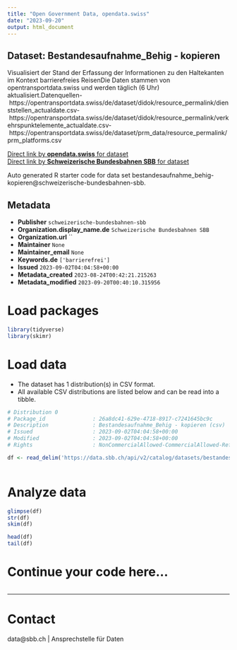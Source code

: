 ```yaml
---
title: "Open Government Data, opendata.swiss"
date: "2023-09-20"
output: html_document
---
```


## Dataset: Bestandesaufnahme_Behig - kopieren

Visualisiert der Stand der Erfassung der Informationen zu den Haltekanten im Kontext barrierefreies ReisenDie Daten stammen von opentransportdata.swiss und werden täglich (6 Uhr) aktualisiert.Datenquellen- https://opentransportdata.swiss/de/dataset/didok/resource_permalink/dienststellen_actualdate.csv- https://opentransportdata.swiss/de/dataset/didok/resource_permalink/verkehrspunktelemente_actualdate.csv- https://opentransportdata.swiss/de/dataset/prm_data/resource_permalink/prm_platforms.csv

[Direct link by **opendata.swiss** for dataset](https://opendata.swiss/de/dataset/bestandesaufnahme_behig-kopieren)<br>
[Direct link by **Schweizerische Bundesbahnen SBB** for dataset](https://data.sbb.ch/explore/dataset/bestandesaufnahme_behig-kopieren/)

Auto generated R starter code for data set bestandesaufnahme_behig-kopieren@schweizerische-bundesbahnen-sbb.

## Metadata

- **Publisher** `schweizerische-bundesbahnen-sbb`
- **Organization.display_name.de** `Schweizerische Bundesbahnen SBB`
- **Organization.url** ``
- **Maintainer** `None`
- **Maintainer_email** `None`
- **Keywords.de** `['barrierefrei']`
- **Issued** `2023-09-02T04:04:58+00:00`
- **Metadata_created** `2023-08-24T00:42:21.215263`
- **Metadata_modified** `2023-09-20T00:40:10.315956`


# Load packages

```r

library(tidyverse)
library(skimr)

```

# Load data

-   The dataset has 1 distribution(s) in CSV format.
-   All available CSV distributions are listed below and can be read into a tibble.

```r

# Distribution 0
# Package_id               : 26a8dc41-629e-4718-8917-c7241645bc9c
# Description              : Bestandesaufnahme_Behig - kopieren (csv)
# Issued                   : 2023-09-02T04:04:58+00:00
# Modified                 : 2023-09-02T04:04:58+00:00
# Rights                   : NonCommercialAllowed-CommercialAllowed-ReferenceRequired

df <- read_delim('https://data.sbb.ch/api/v2/catalog/datasets/bestandesaufnahme_behig-kopieren/exports/csv')



```

# Analyze data

```r

glimpse(df)
str(df)
skim(df)

head(df)
tail(df)

```

# Continue your code here...

```r

```

------------------------------------------------------------------------

# Contact

data@sbb.ch | Ansprechstelle für Daten
